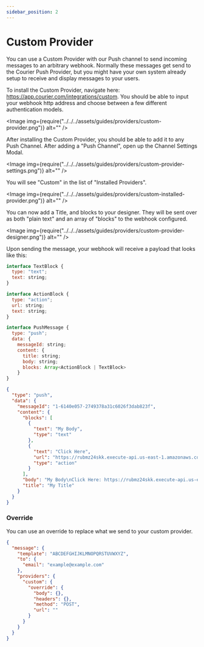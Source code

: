```yaml
---
sidebar_position: 2
---
```



# Custom Provider

You can use a Custom Provider with our Push channel to send incoming messages to an arbitrary webhook. Normally these messages get send to the Courier Push Provider, but you might have your own system already setup to receive and display messages to your users.

To install the Custom Provider, navigate here: https://app.courier.com/integrations/custom. You should be able to input your webhook http address and choose between a few different authentication models.

<Image img={require("../../../assets/guides/providers/custom-provider.png")} alt="" />

After installing the Custom Provider, you should be able to add it to any Push Channel. After adding a "Push Channel", open up the Channel Settings Modal.

<Image img={require("../../../assets/guides/providers/custom-provider-settings.png")} alt="" />

You will see "Custom" in the list of "Installed Providers".

<Image img={require("../../../assets/guides/providers/custom-installed-provider.png")} alt="" />

You can now add a Title, and blocks to your designer. They will be sent over as both "plain text" and an array of "blocks" to the webhook configured.

<Image img={require("../../../assets/guides/providers/custom-provider-designer.png")} alt="" />

Upon sending the message, your webhook will receive a payload that looks like this:

```js title=TypeScript
interface TextBlock {
  type: "text";
  text: string;
}

interface ActionBlock {
  type: "action";
  url: string;
  text: string;
}

interface PushMessage {
  type: "push";
  data: {
  	messageId: string;
    content: {
      title: string;
      body: string;
      blocks: Array<ActionBlock | TextBlock>
    }
}
```

```json title=JSON
{
  "type": "push",
  "data": {
    "messageId": "1-6140e057-2749378a31c6026f3dab823f",
    "content": {
      "blocks": [
        {
          "text": "My Body",
          "type": "text"
        },
        {
          "text": "Click Here",
          "url": "https://rubmz24skk.execute-api.us-east-1.amazonaws.com/dev/r/c4cf42e6-8cb1-4276-8a90-034ae2f38e65.wefvkrd7sbm0h8j3dtrezbem5qwe",
          "type": "action"
        }
      ],
      "body": "My Body\nClick Here: https://rubmz24skk.execute-api.us-east-1.amazonaws.com/dev/r/c4cf42e6-8cb1-4276-8a90-034ae2f38e65.9kwnzgbapy4914hdedrm4fwdaxjc",
      "title": "My Title"
    }
  }
}
```

### Override

You can use an override to replace what we send to your custom provider.

```json title=JSON
{
  "message": {
    "template": "ABCDEFGHIJKLMNOPQRSTUVWXYZ",
    "to": {
      "email": "example@example.com"
    },
    "providers": {
      "custom": {
        "override": {
          "body": {},
          "headers": {},
          "method": "POST",
          "url": ""
        }
      }
    }
  }
}
```
